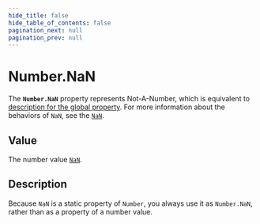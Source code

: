 ```yaml
---
hide_title: false
hide_table_of_contents: false
pagination_next: null
pagination_prev: null
---
```

# Number.NaN

The **`Number.NaN`** property represents Not-A-Number, which is equivalent to [description for the global property](../../globals/NaN.md). For more information about the behaviors of `NaN`, see the [`NaN`](../../globals/NaN.md).

## Value

The number value [`NaN`](../../globals/NaN.md).

## Description

Because `NaN` is a static property of `Number`, you always use it as `Number.NaN`, rather than as a property of a number value.
